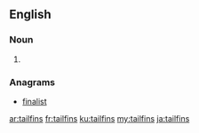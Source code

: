 {{also|tail fins}}
==English==

===Noun===
{{head|en|noun plural form}}

# {{plural of|tailfin|lang=en}}

===Anagrams===
* [[finalist#English|finalist]]

[[ar:tailfins]]
[[fr:tailfins]]
[[ku:tailfins]]
[[my:tailfins]]
[[ja:tailfins]]